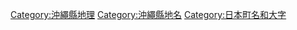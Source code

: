[[Category:沖繩縣地理|Category:沖繩縣地理]]
[[Category:沖繩縣地名|Category:沖繩縣地名]]
[[Category:日本町名和大字|Category:日本町名和大字]]